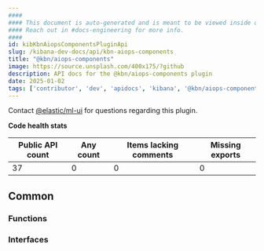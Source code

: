 ```yaml
---
####
#### This document is auto-generated and is meant to be viewed inside our experimental, new docs system.
#### Reach out in #docs-engineering for more info.
####
id: kibKbnAiopsComponentsPluginApi
slug: /kibana-dev-docs/api/kbn-aiops-components
title: "@kbn/aiops-components"
image: https://source.unsplash.com/400x175/?github
description: API docs for the @kbn/aiops-components plugin
date: 2025-01-02
tags: ['contributor', 'dev', 'apidocs', 'kibana', '@kbn/aiops-components']
---
```




Contact [@elastic/ml-ui](https://github.com/orgs/elastic/teams/ml-ui) for questions regarding this plugin.

**Code health stats**

| Public API count  | Any count | Items lacking comments | Missing exports |
|-------------------|-----------|------------------------|-----------------|
| 37 | 0 | 0 | 0 |

## Common

### Functions
<DocDefinitionList data={kbnAiopsComponentsObj.common.functions}/>

### Interfaces
<DocDefinitionList data={kbnAiopsComponentsObj.common.interfaces}/>

